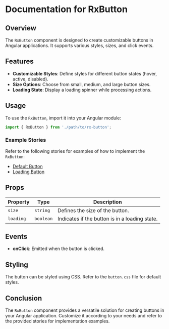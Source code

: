 
<Meta title='Misc/RxButton' />

# Documentation for RxButton

## Overview
The `RxButton` component is designed to create customizable buttons in Angular applications. It supports various styles, sizes, and click events.

## Features
- **Customizable Styles**: Define styles for different button states (hover, active, disabled).
- **Size Options**: Choose from small, medium, and large button sizes.
- **Loading State**: Display a loading spinner while processing actions.

## Usage
To use the `RxButton`, import it into your Angular module:

```typescript
import { RxButton } from './path/to/rx-button';
```

### Example Stories
Refer to the following stories for examples of how to implement the `RxButton`:
- [Default Button](./button.stories.ts#default-button)
- [Loading Button](./button.stories.ts#loading-button)

## Props
| Property         | Type             | Description                               |
|------------------|------------------|-------------------------------------------|
| `size`           | `string`         | Defines the size of the button.          |
| `loading`        | `boolean`        | Indicates if the button is in a loading state. |

## Events
- **onClick**: Emitted when the button is clicked.

## Styling
The button can be styled using CSS. Refer to the `button.css` file for default styles.

## Conclusion
The `RxButton` component provides a versatile solution for creating buttons in your Angular application. Customize it according to your needs and refer to the provided stories for implementation examples.
